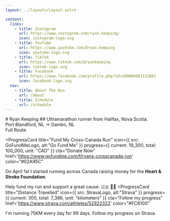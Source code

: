 ```yaml
---
layout: ../layouts/Layout.astro

content:
  links:
    - title: Instagram
      url: https://www.instagram.com/ryan.keeping/
      icon: instagram-logo.svg
    - title: YouTube
      url: https://www.youtube.com/@ryan.keeping
      icon: youtube-logo.svg
    - title: TikTok
      url: https://www.tiktok.com/@ryankeeping
      icon: tiktok-logo.svg
    - title: Facebook
      url: https://www.facebook.com/profile.php?id=100086981121661
      icon: facebook-logo.svg
  nav:
    - title: About The Run
      url: /about
    - title: Schedule
      url: /schedule
---
```


<div class="hero">
# Ryan Keeping
## Ultramarathon runner from Halifax, Nova Scotia.
</div>
<Card title="Today's Run - April 4th">
    <div>
    <span>Port Blandford, NL</span> → <span>Gambo, NL</span>
    </div>
    <ButtonLink href="/route">Full Route</ButtonLink>
</Card>

<ProgressCard
  title="Fund My Cross-Canada Run"
  icon={{ src: GoFundMeLogo, alt:"Go Fund Me" }}
  progress={{
    current: 19_300,
    total: 100_000,
    unit: "CAD"
  }}
  cta="Donate Now"
  href='https://www.gofundme.com/f/ryans-crosscanada-run'
  color="#02A95C"
>
On April 1st I started running across Canada raising money for the **Heart & Stroke Foundation**.

Help fund my run and support a great cause. 🇨🇦 🏃🏼
</ProgressCard>
<ProgressCard
  title="Distance Travelled"
  icon={{ src: StravaLogo, alt:"Strava" }}
  progress={{
    current: 300,
    total: 7_386,
    unit: "kilometers"
  }}
  cta="Follow my progress"
  href='https://www.strava.com/athletes/52922322'
  color="#FC6100"
  >
  I'm running 75KM every day for 99 days. Follow my progress on Strava.
  </ProgressCard>
